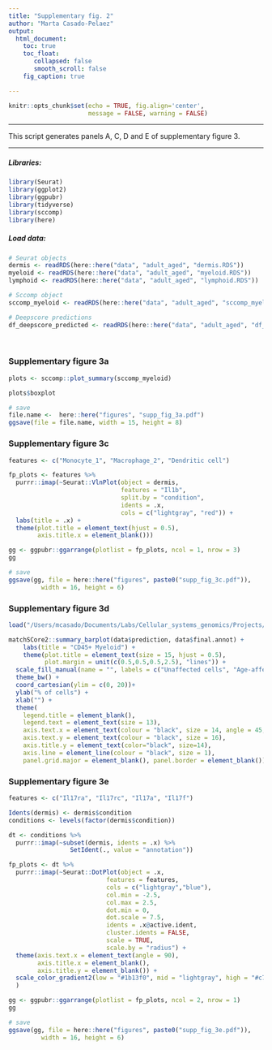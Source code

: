 ```yaml
---
title: "Supplementary fig. 2"
author: "Marta Casado-Pelaez"
output:  
  html_document:
    toc: true
    toc_float:
       collapsed: false
       smooth_scroll: false
    fig_caption: true

---
```

```r
knitr::opts_chunk$set(echo = TRUE, fig.align='center', 
                      message = FALSE, warning = FALSE)
```

---

This script generates panels A, C, D and E of supplementary figure 3. 

---


##### **Libraries:**

```r
library(Seurat)
library(ggplot2)
library(ggpubr)
library(tidyverse)
library(sccomp)
library(here)
```

##### **Load data:**

```r
# Seurat objects
dermis <- readRDS(here::here("data", "adult_aged", "dermis.RDS"))
myeloid <- readRDS(here::here("data", "adult_aged", "myeloid.RDS"))
lymphoid <- readRDS(here::here("data", "adult_aged", "lymphoid.RDS"))

# Sccomp object
sccomp_myeloid <- readRDS(here::here("data", "adult_aged", "sccomp_myeloid.RDS"))

# Deepscore predictions
df_deepscore_predicted <- readRDS(here::here("data", "adult_aged", "df_deepscore_predicted.RDS"))
```


\

### **Supplementary figure 3a**

```r
plots <- sccomp::plot_summary(sccomp_myeloid) 

plots$boxplot

# save
file.name <-  here::here("figures", "supp_fig_3a.pdf")
ggsave(file = file.name, width = 15, height = 8)
```

### **Supplementary figure 3c**

```r
features <- c("Monocyte_1", "Macrophage_2", "Dendritic cell")

fp_plots <- features %>%
  purrr::imap(~Seurat::VlnPlot(object = dermis, 
                               features = "Il1b", 
                               split.by = "condition", 
                               idents = .x, 
                               cols = c("lightgray", "red")) +
  labs(title = .x) +
  theme(plot.title = element_text(hjust = 0.5), 
        axis.title.x = element_blank()))

gg <- ggpubr::ggarrange(plotlist = fp_plots, ncol = 1, nrow = 3)
gg

# save
ggsave(gg, file = here::here("figures", paste0("supp_fig_3c.pdf")), 
         width = 16, height = 6)
```

### **Supplementary figure 3d**

```r
load("/Users/mcasado/Documents/Labs/Cellular_systems_genomics/Projects/Aznar_project/Single_cell/aged_adult/transcriptional_noise/data3.Rdata")

matchSCore2::summary_barplot(data$prediction, data$final.annot) + 
    labs(title = "CD45+ Myeloid") +
    theme(plot.title = element_text(size = 15, hjust = 0.5),
          plot.margin = unit(c(0.5,0.5,0.5,2.5), "lines")) +
  scale_fill_manual(name = "", labels = c("Unaffected cells", "Age-affected cells"), values = c("lavender","mediumpurple3")) +
  theme_bw() +
  coord_cartesian(ylim = c(0, 20))+
  ylab("% of cells") +
  xlab("") +
  theme(
    legend.title = element_blank(),
    legend.text = element_text(size = 13),
    axis.text.x = element_text(colour = "black", size = 14, angle = 45, hjust = 1, vjust = 1),
    axis.text.y = element_text(colour = "black", size = 16),
    axis.title.y = element_text(color="black", size=14),
    axis.line = element_line(colour = "black", size = 1),
    panel.grid.major = element_blank(), panel.border = element_blank())
```

### **Supplementary figure 3e**

```r
features <- c("Il17ra", "Il17rc", "Il17a", "Il17f")

Idents(dermis) <- dermis$condition
conditions <- levels(factor(dermis$condition))

dt <- conditions %>%
  purrr::imap(~subset(dermis, idents = .x) %>%
                 SetIdent(., value = "annotation"))

fp_plots <- dt %>%
  purrr::imap(~Seurat::DotPlot(object = .x,
                           features = features,
                           cols = c("lightgray","blue"),
                           col.min = -2.5, 
                           col.max = 2.5,
                           dot.min = 0,
                           dot.scale = 7.5,
                           idents = .x@active.ident,
                           cluster.idents = FALSE,
                           scale = TRUE,
                           scale.by = "radius") + 
  theme(axis.text.x = element_text(angle = 90),
        axis.title.x = element_blank(),
        axis.title.y = element_blank()) +
  scale_color_gradient2(low = "#1b13f0", mid = "lightgray", high = "#c7080e") 
  )

gg <- ggpubr::ggarrange(plotlist = fp_plots, ncol = 2, nrow = 1)
gg

# save
ggsave(gg, file = here::here("figures", paste0("supp_fig_3e.pdf")), 
         width = 16, height = 6)
```


